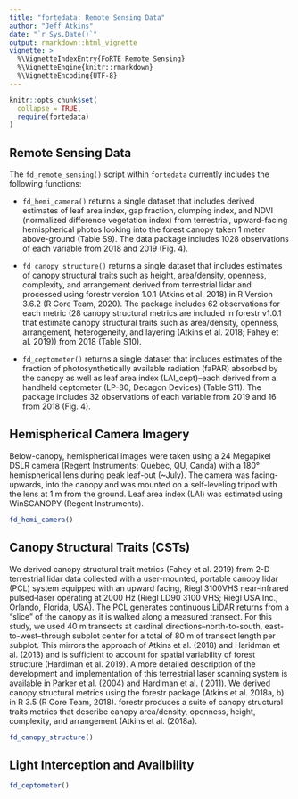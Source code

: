 ```yaml
---
title: "fortedata: Remote Sensing Data"
author: "Jeff Atkins"
date: "`r Sys.Date()`"
output: rmarkdown::html_vignette
vignette: >
  %\VignetteIndexEntry{FoRTE Remote Sensing}
  %\VignetteEngine{knitr::rmarkdown}
  %\VignetteEncoding{UTF-8}
---
```


```r
knitr::opts_chunk$set(
  collapse = TRUE,
  require(fortedata)
)
```

## Remote Sensing Data

The `fd_remote_sensing()` script within `fortedata` currently includes the following functions:

* `fd_hemi_camera()` returns a single dataset that includes derived estimates of leaf area index, gap fraction, clumping index, and NDVI (normalized difference vegetation index) from terrestrial, upward-facing hemispherical photos looking into the forest canopy taken 1 meter above-ground (Table S9). The data package includes 1028 observations of each variable from 2018 and 2019 (Fig. 4).

* `fd_canopy_structure()` returns a single dataset that includes estimates of canopy structural traits such as height, area/density, openness, complexity, and arrangement derived from terrestrial lidar and processed using  forestr version 1.0.1 (Atkins et al. 2018) in R Version 3.6.2 (R Core Team, 2020). The package includes 62 observations for each metric (28 canopy structural metrics are included in forestr v1.0.1 that estimate canopy structural traits such as area/density, openness, arrangement, heterogeneity, and layering (Atkins et al. 2018; Fahey et al. 2019)) from 2018 (Table S10). 

* `fd_ceptometer()` returns a single dataset that includes estimates of the fraction of photosynthetically available radiation (faPAR) absorbed by the canopy as well as leaf area index (LAI_cept)--each derived from a handheld ceptometer (LP-80; Decagon Devices) (Table S11). The package includes 32 observations of each variable from 2019 and 16 from 2018 (Fig. 4). 


## Hemispherical Camera Imagery
  
Below-canopy, hemispherical images  were taken using a 24 Megapixel DSLR camera (Regent Instruments; Quebec, QU, Canda) with a 180° hemispherical lens during peak leaf-out (~July). The camera was facing-upwards, into the canopy and was mounted on a self-leveling tripod with the lens at 1 m from the ground. Leaf area index (LAI) was estimated using WinSCANOPY (Regent Instruments).

```r
fd_hemi_camera()
```

## Canopy Structural Traits (CSTs)

We derived canopy structural trait metrics (Fahey et al. 2019) from 2-D terrestrial lidar data collected with a user-mounted, portable canopy lidar (PCL) system equipped with an upward facing, Riegl 3100VHS near‐infrared pulsed‐laser operating at 2000 Hz (Riegl LD90 3100 VHS; Riegl USA Inc., Orlando, Florida, USA). The PCL generates continuous LiDAR returns from a “slice” of the canopy as it is walked along a measured transect. For this study, we used 40 m transects at cardinal directions--north-to-south,  east-to-west--through subplot center for a total of 80 m of transect length per subplot. This mirrors the approach of Atkins et al. (2018) and Haridman et al. (2013) and is sufficient to account for spatial variability of forest structure (Hardiman et al. 2019).  A more detailed description of the development and implementation of this terrestrial laser scanning system is available in Parker et al. (2004) and Hardiman et al. ( 2011).  We derived canopy structural metrics using the forestr package (Atkins et al. 2018a, b) in R 3.5 (R Core Team, 2018). forestr produces a suite of canopy structural traits metrics that describe canopy area/density, openness, height, complexity, and arrangement (Atkins et al. (2018a). 

```r
fd_canopy_structure()
```

## Light Interception and Availbility

```r
fd_ceptometer()
```
